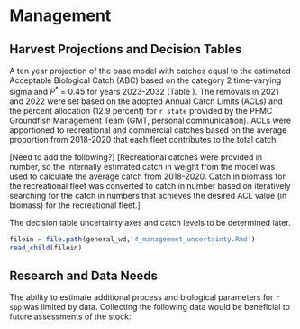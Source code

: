 # Management 

## Harvest Projections and Decision Tables

A ten year projection of the base model with catches equal to the estimated Acceptable Biological Catch (ABC) based on the category 2 time-varying sigma and $P^*$ = 0.45 for years 2023-2032 (Table \ref{tab:project}). The removals in 2021 and 2022 were set based on the adopted Annual Catch Limits (ACLs) and the percent allocation (12.9 percent) for `r state` provided by the PFMC Groundfish Management Team (GMT, personal communication). ACLs were apportioned to recreational and commercial catches based on the average proportion from 2018-2020 that each fleet contributes to the total catch. 

[Need to add the following?]
[Recreational catches were provided in number, so the internally estimated catch in weight from the model was used to calculate the average catch from 2018-2020. Catch in biomass for the recreational fleet was converted to catch in number based on iteratively searching for the catch in numbers that achieves the desired ACL value (in biomass) for the recreational fleet.]        

The decision table uncertainty axes and catch levels to be determined later.


<!-- Evaluation of Scientific Uncertainty -->

```r
filein = file.path(general_wd,'4_management_uncertainty.Rmd')
read_child(filein)
```

## Research and Data Needs

The ability to estimate additional process and biological parameters for `r spp` was limited by data.  Collecting the following data would be beneficial to future assessments of the stock:

\begin{itemize}

	\item Continue collecting length and otolith samples from recreational catches ensuring samples are not missing small fish if they are caught.

	\item Collect length data for the commercial fleet if catches occur.
	
	\item Recruitment patterns showed lower than average recruitment in the 2000s. Additional data to support such patterns in recruitment would provide additional support for model estimates.  

	\item Evaluate the connectivity of `r spp` stock off the coast of Oregon and Washington. 

\end{itemize}